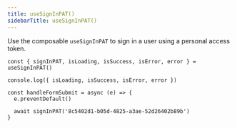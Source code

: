 ```yaml
---
title: useSignInPAT()
sidebarTitle: useSignInPAT()
---
```


Use the composable `useSignInPAT` to sign in a user using a personal access token.

```tsx
const { signInPAT, isLoading, isSuccess, isError, error } = useSignInPAT()

console.log({ isLoading, isSuccess, isError, error })

const handleFormSubmit = async (e) => {
  e.preventDefault()

  await signInPAT('8c5402d1-b05d-4825-a3ae-52d26402b89b')
}
```
